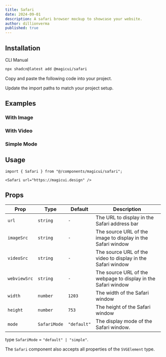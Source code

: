 ```yaml
---
title: Safari
date: 2024-09-01
description: A safari browser mockup to showcase your website.
author: dillionverma
published: true
---
```


<ComponentPreview name="safari-demo" />

## Installation

<Tabs defaultValue="cli">

<TabsList>
  <TabsTrigger value="cli">CLI</TabsTrigger>
  <TabsTrigger value="manual">Manual</TabsTrigger>
</TabsList>
<TabsContent value="cli">

```bash
npx shadcn@latest add @magicui/safari
```

</TabsContent>

<TabsContent value="manual">

<Steps>

<Step>Copy and paste the following code into your project.</Step>

<ComponentSource name="safari" />

<Step>Update the import paths to match your project setup.</Step>

</Steps>

</TabsContent>

</Tabs>

## Examples

### With Image

<ComponentPreview name="safari-demo-2" />

### With Video

<ComponentPreview name="safari-demo-3" />

### Simple Mode

<ComponentPreview name="safari-demo-4" />

## Usage

```tsx
import { Safari } from "@/components/magicui/safari";
```

```tsx
<Safari url="https://magicui.design" />
```

## Props

| Prop         | Type         | Default     | Description                                                   |
| ------------ | ------------ | ----------- | ------------------------------------------------------------- |
| `url`        | `string`     | `-`         | The URL to display in the Safari address bar                  |
| `imageSrc`   | `string`     | `-`         | The source URL of the image to display in the Safari window   |
| `videoSrc`   | `string`     | `-`         | The source URL of the video to display in the Safari window   |
| `webviewSrc` | `string`     | `-`         | The source URL of the webpage to display in the Safari window |
| `width`      | `number`     | `1203`      | The width of the Safari window                                |
| `height`     | `number`     | `753`       | The height of the Safari window                               |
| `mode`       | `SafariMode` | `"default"` | The display mode of the Safari window.                        |

type `SafariMode` = `"default" | "simple"`.

The `Safari` component also accepts all properties of the `SVGElement` type.
